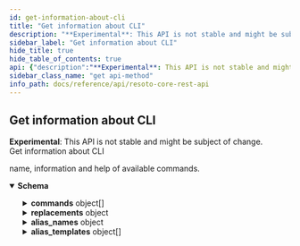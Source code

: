 ```yaml
---
id: get-information-about-cli
title: "Get information about CLI"
description: "**Experimental**: This API is not stable and might be subject of change.<br/>"
sidebar_label: "Get information about CLI"
hide_title: true
hide_table_of_contents: true
api: {"description":"**Experimental**: This API is not stable and might be subject of change.<br/>\nGet information about CLI\n","tags":["cli"],"responses":{"200":{"description":"name, information and help of available commands.","content":{"application/json":{"schema":{"type":"object","description":"Information about the CLI","properties":{"commands":{"description":"All available commands","type":"array","items":{"type":"object","description":"Information about a CLI command","properties":{"name":{"type":"string","description":"The name of the CLI command."},"args":{"oneOf":[{"type":"array","items":{"type":"object","properties":{"name":{"type":"string","description":"The name of the CLI command argument."},"expects_value":{"type":"boolean","description":"Indicates, if the argument expects a value."},"possible_values":{"type":"array","items":{"type":"string"},"description":"Possible values for this argument."},"can_occur_multiple_times":{"type":"boolean","description":"Indicates, if the argument can occur multiple times."},"value_hint":{"type":"string","description":"Hint for the value of this argument."},"help_text":{"type":"string","description":"Help text of the CLI command argument."}}}},{"type":"object","properties":{"name":{"type":"string","description":"The name of the CLI command argument."},"expects_value":{"type":"boolean","description":"Indicates, if the argument expects a value."},"possible_values":{"type":"array","items":{"type":"string"},"description":"Possible values for this argument."},"can_occur_multiple_times":{"type":"boolean","description":"Indicates, if the argument can occur multiple times."},"value_hint":{"type":"string","description":"Hint for the value of this argument."},"help_text":{"type":"string","description":"Help text of the CLI command argument."}}}]},"info":{"type":"string","description":"Short description."},"help":{"type":"string","description":"Help text of the CLI command."},"source":{"type":"boolean","description":"Indicates, if the command is allowed in source position (first command in a chain)."}}}},"replacements":{"description":"All available replacements with current value","type":"object","additionalProperties":{"type":"string"}},"alias_names":{"description":"All available aliases","type":"object","additionalProperties":{"type":"string"}},"alias_templates":{"description":"All available alias template name.","type":"array","items":{"type":"object","description":"Information about a CLI command","properties":{"name":{"type":"string","description":"The name of the CLI command."},"args":{"oneOf":[{"type":"array","items":{"type":"object","properties":{"name":{"type":"string","description":"The name of the CLI command argument."},"expects_value":{"type":"boolean","description":"Indicates, if the argument expects a value."},"possible_values":{"type":"array","items":{"type":"string"},"description":"Possible values for this argument."},"can_occur_multiple_times":{"type":"boolean","description":"Indicates, if the argument can occur multiple times."},"value_hint":{"type":"string","description":"Hint for the value of this argument."},"help_text":{"type":"string","description":"Help text of the CLI command argument."}}}},{"type":"object","properties":{"name":{"type":"string","description":"The name of the CLI command argument."},"expects_value":{"type":"boolean","description":"Indicates, if the argument expects a value."},"possible_values":{"type":"array","items":{"type":"string"},"description":"Possible values for this argument."},"can_occur_multiple_times":{"type":"boolean","description":"Indicates, if the argument can occur multiple times."},"value_hint":{"type":"string","description":"Hint for the value of this argument."},"help_text":{"type":"string","description":"Help text of the CLI command argument."}}}]},"info":{"type":"string","description":"Short description."},"help":{"type":"string","description":"Help text of the CLI command."},"source":{"type":"boolean","description":"Indicates, if the command is allowed in source position (first command in a chain)."}}}}}}}}}},"method":"get","path":"/cli/info","servers":[{"url":"https://localhost:8900"}],"info":{"title":"Resoto Core REST API","version":"V1"},"postman":{"name":"Get information about CLI","description":{"content":"**Experimental**: This API is not stable and might be subject of change.<br/>\nGet information about CLI\n","type":"text/plain"},"url":{"path":["cli","info"],"host":["{{baseUrl}}"],"query":[],"variable":[]},"header":[{"key":"Accept","value":"application/json"}],"method":"GET"}}
sidebar_class_name: "get api-method"
info_path: docs/reference/api/resoto-core-rest-api
---
```



## Get information about CLI

**Experimental**: This API is not stable and might be subject of change.<br/> Get information about CLI

<div><ApiTabs><TabItem label={"200"} value={"200"}><div>

name, information and help of available commands.

</div><div><MimeTabs schemaType={"response"}><TabItem label={"application/json"} value={"application/json"}><SchemaTabs><TabItem label={"Schema"} value={"Schema"}><details style={{}} data-collapsed={false} open={true}><summary style={{"textAlign":"left"}}><strong>Schema</strong></summary><div style={{"textAlign":"left","marginLeft":"1rem"}}></div><ul style={{"marginLeft":"1rem"}}><SchemaItem collapsible={true} className={"schemaItem"}><details style={{}}><summary style={{}}><strong>commands</strong><span style={{"opacity":"0.6"}}> object[]</span></summary><div style={{"marginLeft":"1rem"}}><div style={{"marginTop":".5rem","marginBottom":".5rem"}}>

All available commands

</div><SchemaItem collapsible={false} name={"name"} required={false} schemaDescription={"The name of the CLI command."} schemaName={"string"} qualifierMessage={undefined} defaultValue={undefined}></SchemaItem><SchemaItem collapsible={true} className={"schemaItem"}><details style={{}}><summary style={{}}><strong>args</strong><span style={{"opacity":"0.6"}}> object</span></summary><div style={{"marginLeft":"1rem"}}><div><div><span className={"badge badge--info"}>oneOf</span><SchemaTabs><TabItem label={"MOD1"} value={"0-item-properties"}><SchemaItem collapsible={false} name={"name"} required={false} schemaDescription={"The name of the CLI command argument."} schemaName={"string"} qualifierMessage={undefined} defaultValue={undefined}></SchemaItem><SchemaItem collapsible={false} name={"expects_value"} required={false} schemaDescription={"Indicates, if the argument expects a value."} schemaName={"boolean"} qualifierMessage={undefined} defaultValue={undefined}></SchemaItem><SchemaItem collapsible={false} name={"possible_values"} required={false} schemaDescription={"Possible values for this argument."} schemaName={"string[]"} qualifierMessage={undefined} defaultValue={undefined}></SchemaItem><SchemaItem collapsible={false} name={"can_occur_multiple_times"} required={false} schemaDescription={"Indicates, if the argument can occur multiple times."} schemaName={"boolean"} qualifierMessage={undefined} defaultValue={undefined}></SchemaItem><SchemaItem collapsible={false} name={"value_hint"} required={false} schemaDescription={"Hint for the value of this argument."} schemaName={"string"} qualifierMessage={undefined} defaultValue={undefined}></SchemaItem><SchemaItem collapsible={false} name={"help_text"} required={false} schemaDescription={"Help text of the CLI command argument."} schemaName={"string"} qualifierMessage={undefined} defaultValue={undefined}></SchemaItem></TabItem><TabItem label={"MOD2"} value={"1-item-properties"}><SchemaItem collapsible={false} name={"name"} required={false} schemaDescription={"The name of the CLI command argument."} schemaName={"string"} qualifierMessage={undefined} defaultValue={undefined}></SchemaItem><SchemaItem collapsible={false} name={"expects_value"} required={false} schemaDescription={"Indicates, if the argument expects a value."} schemaName={"boolean"} qualifierMessage={undefined} defaultValue={undefined}></SchemaItem><SchemaItem collapsible={false} name={"possible_values"} required={false} schemaDescription={"Possible values for this argument."} schemaName={"string[]"} qualifierMessage={undefined} defaultValue={undefined}></SchemaItem><SchemaItem collapsible={false} name={"can_occur_multiple_times"} required={false} schemaDescription={"Indicates, if the argument can occur multiple times."} schemaName={"boolean"} qualifierMessage={undefined} defaultValue={undefined}></SchemaItem><SchemaItem collapsible={false} name={"value_hint"} required={false} schemaDescription={"Hint for the value of this argument."} schemaName={"string"} qualifierMessage={undefined} defaultValue={undefined}></SchemaItem><SchemaItem collapsible={false} name={"help_text"} required={false} schemaDescription={"Help text of the CLI command argument."} schemaName={"string"} qualifierMessage={undefined} defaultValue={undefined}></SchemaItem></TabItem></SchemaTabs></div></div></div></details></SchemaItem><SchemaItem collapsible={false} name={"info"} required={false} schemaDescription={"Short description."} schemaName={"string"} qualifierMessage={undefined} defaultValue={undefined}></SchemaItem><SchemaItem collapsible={false} name={"help"} required={false} schemaDescription={"Help text of the CLI command."} schemaName={"string"} qualifierMessage={undefined} defaultValue={undefined}></SchemaItem><SchemaItem collapsible={false} name={"source"} required={false} schemaDescription={"Indicates, if the command is allowed in source position (first command in a chain)."} schemaName={"boolean"} qualifierMessage={undefined} defaultValue={undefined}></SchemaItem></div></details></SchemaItem><SchemaItem collapsible={true} className={"schemaItem"}><details style={{}}><summary style={{}}><strong>replacements</strong><span style={{"opacity":"0.6"}}> object</span></summary><div style={{"marginLeft":"1rem"}}><div style={{"marginTop":".5rem","marginBottom":".5rem"}}>

All available replacements with current value

</div><li><div><code>property name*</code><span style={{"opacity":"0.6"}}> string</span></div></li></div></details></SchemaItem><SchemaItem collapsible={true} className={"schemaItem"}><details style={{}}><summary style={{}}><strong>alias_names</strong><span style={{"opacity":"0.6"}}> object</span></summary><div style={{"marginLeft":"1rem"}}><div style={{"marginTop":".5rem","marginBottom":".5rem"}}>

All available aliases

</div><li><div><code>property name*</code><span style={{"opacity":"0.6"}}> string</span></div></li></div></details></SchemaItem><SchemaItem collapsible={true} className={"schemaItem"}><details style={{}}><summary style={{}}><strong>alias_templates</strong><span style={{"opacity":"0.6"}}> object[]</span></summary><div style={{"marginLeft":"1rem"}}><div style={{"marginTop":".5rem","marginBottom":".5rem"}}>

All available alias template name.

</div><SchemaItem collapsible={false} name={"name"} required={false} schemaDescription={"The name of the CLI command."} schemaName={"string"} qualifierMessage={undefined} defaultValue={undefined}></SchemaItem><SchemaItem collapsible={true} className={"schemaItem"}><details style={{}}><summary style={{}}><strong>args</strong><span style={{"opacity":"0.6"}}> object</span></summary><div style={{"marginLeft":"1rem"}}><div><div><span className={"badge badge--info"}>oneOf</span><SchemaTabs><TabItem label={"MOD1"} value={"0-item-properties"}><SchemaItem collapsible={false} name={"name"} required={false} schemaDescription={"The name of the CLI command argument."} schemaName={"string"} qualifierMessage={undefined} defaultValue={undefined}></SchemaItem><SchemaItem collapsible={false} name={"expects_value"} required={false} schemaDescription={"Indicates, if the argument expects a value."} schemaName={"boolean"} qualifierMessage={undefined} defaultValue={undefined}></SchemaItem><SchemaItem collapsible={false} name={"possible_values"} required={false} schemaDescription={"Possible values for this argument."} schemaName={"string[]"} qualifierMessage={undefined} defaultValue={undefined}></SchemaItem><SchemaItem collapsible={false} name={"can_occur_multiple_times"} required={false} schemaDescription={"Indicates, if the argument can occur multiple times."} schemaName={"boolean"} qualifierMessage={undefined} defaultValue={undefined}></SchemaItem><SchemaItem collapsible={false} name={"value_hint"} required={false} schemaDescription={"Hint for the value of this argument."} schemaName={"string"} qualifierMessage={undefined} defaultValue={undefined}></SchemaItem><SchemaItem collapsible={false} name={"help_text"} required={false} schemaDescription={"Help text of the CLI command argument."} schemaName={"string"} qualifierMessage={undefined} defaultValue={undefined}></SchemaItem></TabItem><TabItem label={"MOD2"} value={"1-item-properties"}><SchemaItem collapsible={false} name={"name"} required={false} schemaDescription={"The name of the CLI command argument."} schemaName={"string"} qualifierMessage={undefined} defaultValue={undefined}></SchemaItem><SchemaItem collapsible={false} name={"expects_value"} required={false} schemaDescription={"Indicates, if the argument expects a value."} schemaName={"boolean"} qualifierMessage={undefined} defaultValue={undefined}></SchemaItem><SchemaItem collapsible={false} name={"possible_values"} required={false} schemaDescription={"Possible values for this argument."} schemaName={"string[]"} qualifierMessage={undefined} defaultValue={undefined}></SchemaItem><SchemaItem collapsible={false} name={"can_occur_multiple_times"} required={false} schemaDescription={"Indicates, if the argument can occur multiple times."} schemaName={"boolean"} qualifierMessage={undefined} defaultValue={undefined}></SchemaItem><SchemaItem collapsible={false} name={"value_hint"} required={false} schemaDescription={"Hint for the value of this argument."} schemaName={"string"} qualifierMessage={undefined} defaultValue={undefined}></SchemaItem><SchemaItem collapsible={false} name={"help_text"} required={false} schemaDescription={"Help text of the CLI command argument."} schemaName={"string"} qualifierMessage={undefined} defaultValue={undefined}></SchemaItem></TabItem></SchemaTabs></div></div></div></details></SchemaItem><SchemaItem collapsible={false} name={"info"} required={false} schemaDescription={"Short description."} schemaName={"string"} qualifierMessage={undefined} defaultValue={undefined}></SchemaItem><SchemaItem collapsible={false} name={"help"} required={false} schemaDescription={"Help text of the CLI command."} schemaName={"string"} qualifierMessage={undefined} defaultValue={undefined}></SchemaItem><SchemaItem collapsible={false} name={"source"} required={false} schemaDescription={"Indicates, if the command is allowed in source position (first command in a chain)."} schemaName={"boolean"} qualifierMessage={undefined} defaultValue={undefined}></SchemaItem></div></details></SchemaItem></ul></details></TabItem><TabItem label={"Example (from schema)"} value={"Example (from schema)"}><ResponseSamples responseExample={"{\n  \"commands\": [\n    {\n      \"name\": \"string\",\n      \"args\": [\n        {\n          \"name\": \"string\",\n          \"expects_value\": true,\n          \"possible_values\": [\n            \"string\"\n          ],\n          \"can_occur_multiple_times\": true,\n          \"value_hint\": \"string\",\n          \"help_text\": \"string\"\n        }\n      ],\n      \"info\": \"string\",\n      \"help\": \"string\",\n      \"source\": true\n    }\n  ],\n  \"replacements\": {},\n  \"alias_names\": {},\n  \"alias_templates\": [\n    {\n      \"name\": \"string\",\n      \"args\": [\n        {\n          \"name\": \"string\",\n          \"expects_value\": true,\n          \"possible_values\": [\n            \"string\"\n          ],\n          \"can_occur_multiple_times\": true,\n          \"value_hint\": \"string\",\n          \"help_text\": \"string\"\n        }\n      ],\n      \"info\": \"string\",\n      \"help\": \"string\",\n      \"source\": true\n    }\n  ]\n}"} language={"json"}></ResponseSamples></TabItem></SchemaTabs></TabItem></MimeTabs></div></TabItem></ApiTabs></div>


